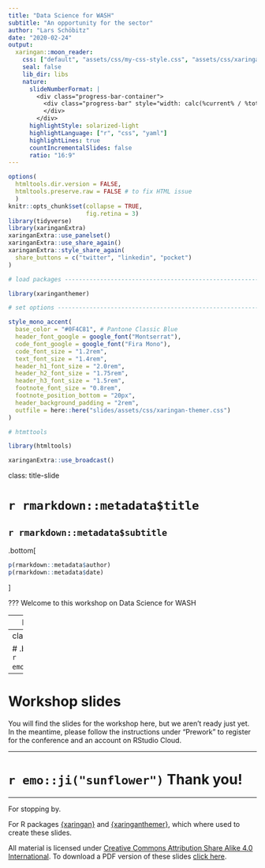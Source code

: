 ```yaml
---
title: "Data Science for WASH"
subtitle: "An opportunity for the sector"
author: "Lars Schöbitz"
date: "2020-02-24"
output:
  xaringan::moon_reader:
    css: ["default", "assets/css/my-css-style.css", "assets/css/xaringan-themer.css"]
    seal: false 
    lib_dir: libs
    nature:
      slideNumberFormat: |
        <div class="progress-bar-container">
          <div class="progress-bar" style="width: calc(%current% / %total% * 100%);">
          </div>
        </div>
      highlightStyle: solarized-light
      highlightLanguage: ["r", "css", "yaml"]
      highlightLines: true
      countIncrementalSlides: false
      ratio: "16:9"
---
```


```r
options(
  htmltools.dir.version = FALSE,   
  htmltools.preserve.raw = FALSE # to fix HTML issue
  )
knitr::opts_chunk$set(collapse = TRUE,
                      fig.retina = 3)
library(tidyverse)
library(xaringanExtra)
xaringanExtra::use_panelset()
xaringanExtra::use_share_again()
xaringanExtra::style_share_again(
  share_buttons = c("twitter", "linkedin", "pocket")
)

# load packages -----------------------------------------------------------

library(xaringanthemer)

# set options -------------------------------------------------------------

style_mono_accent(
  base_color = "#0F4C81", # Pantone Classic Blue
  header_font_google = google_font("Montserrat"),
  code_font_google = google_font("Fira Mono"), 
  code_font_size = "1.2rem",
  text_font_size = "1.4rem", 
  header_h1_font_size = "2.0rem",
  header_h2_font_size = "1.75rem",
  header_h3_font_size = "1.5rem",
  footnote_font_size = "0.8rem",
  footnote_position_bottom = "20px",
  header_background_padding = "2rem",
  outfile = here::here("slides/assets/css/xaringan-themer.css")
)

# htmttools

library(htmltools)

```

```r
xaringanExtra::use_broadcast()
```


class: title-slide

<script async defer data-domain="larnsce.github.io/co-wash-symposium-2021" src="https://plausible.io/js/plausible.js"></script>

# `r rmarkdown::metadata$title`

## `r rmarkdown::metadata$subtitle`

.bottom[

```r
p(rmarkdown::metadata$author)
p(rmarkdown::metadata$date)
```
]

???
Welcome to this workshop on Data Science for WASH

---
layout: true


---
class: middle

# .big[Welcome! `r emo::ji("wave")`]

---
# Workshop slides

You will find the slides for the workshop here, but we aren't ready just yet. In the meantime, please follow the instructions under "Prework" to register for the conference and an account on RStudio Cloud.

---
# `r emo::ji("sunflower")` Thank you!
***

For stopping by.

For R packages [{xaringan}](https://github.com/yihui/xaringan) and [{xaringanthemer}](https://github.com/gadenbuie/xaringanthemer), which where used to create these slides.

All material is licensed under [Creative Commons Attribution Share Alike 4.0 International](https://creativecommons.org/licenses/by-sa/4.0/). To download a PDF version of these slides [click here](https://github.com/larnsce/co-wash-symposium-2021/raw/main/docs/slides/co-wash-symposium-data-science-for-wash-slides.pdf).